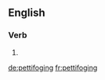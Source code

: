 ==English==

===Verb===
{{head|en}}

# {{present participle of|pettifog|lang=en}}

[[de:pettifoging]]
[[fr:pettifoging]]